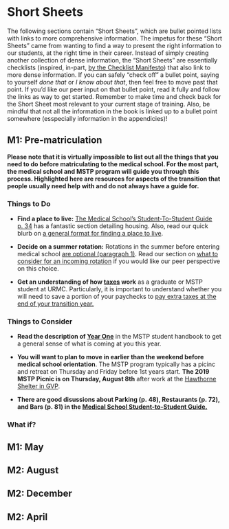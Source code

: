 # Short Sheets {-}

The following sections contain "Short Sheets", which are bullet pointed lists with links to more comprehensive information. The impetus for these "Short Sheets" came from wanting to find a way to present the right information to our students, at the right time in their career. Instead of simply creating another collection of dense information, the "Short Sheets" are essentially checklists (inspired, in-part, [by the Checklist Manifesto](http://atulgawande.com/book/the-checklist-manifesto/)) that also link to more dense information. If you can safely "check off" a bullet point, saying to yourself *done that* or *I know about that*, then feel free to move past that point. If you'd like our peer input on that bullet point, read it fully and follow the links as way to get started. Remember to make time and check back for the Short Sheet most relevant to your current stage of training. Also, be mindful that not all the information in the book is linked up to a bullet point somewhere (esspecially information in the appendicies)!

## M1: Pre-matriculation {-}

**Please note that it is virtually impossible to list out all the things that you need to do before matriculating to the medical school. For the most part, the medical school and MSTP program will guide you through this process. Highlighted here are resources for aspects of the transition that people usually need help with and do not always have a guide for.**

### Things to Do {-}

- **Find a place to live:** [The Medical School’s Student-To-Student  Guide p. 34](https://www.urmc.rochester.edu/MediaLibraries/URMCMedia/education/md/documents/bluebook.pdf) has a fantastic section detailing housing. Also, read our quick blurb on [a general format for finding a place to live](#very-general-guidance-on-finding-a-place-to-live).

- **Decide on a summer rotation:** Rotations in the summer before entering medical school [are optional (paragraph 1)](https://www.urmc.rochester.edu/education/md-phd/students/student-handbook/curriculum/year-one.aspx). Read our section on [what to consider for an incoming rotation](#inc_rot) if you would like our peer perspective on this choice.

- **Get an understanding of how [taxes](#taxes) work** as a graduate or MSTP student at URMC. Particularly, it is important to understand whether you will need to save a portion of your paychecks to [pay extra taxes at the end of your transition year.](#the-incoming-hiccup)

### Things to Consider {-}

- **Read the description of [Year One](https://www.urmc.rochester.edu/education/md-phd/students/student-handbook/curriculum/year-one.aspx)** in the MSTP student handbook to get a general sense of what is coming at you this year.

- **You will want to plan to move in earlier than the weekend before medical school orientation**. The MSTP program typically has a picinc and retreat on Thursday and Friday before 1st years start. **The 2019 MSTP Picnic is on Thursday, August 8th** after work at the [Hawthorne Shelter in GVP](https://www.google.com/maps/place/Hawthorne+Shelter/@43.1165978,-77.6382423,15z/data=!4m5!3m4!1s0x0:0xf7eb90be0d581294!8m2!3d43.1165978!4d-77.6382423).

- **There are good disussions about Parking (p. 48), Restaurants (p. 72), and Bars (p. 81) in the [Medical School Student-to-Student Guide.](https://www.urmc.rochester.edu/MediaLibraries/URMCMedia/education/md/documents/bluebook.pdf)**

### What if? {-}
## M1: May {-}
## M2: August {-}
## M2: December {-}
## M2: April {-}
